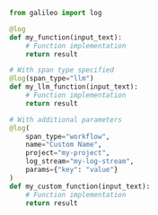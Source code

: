 ```python
from galileo import log

@log
def my_function(input_text):
    # Function implementation
    return result

# With span type specified
@log(span_type="llm")
def my_llm_function(input_text):
    # Function implementation
    return result

# With additional parameters
@log(
    span_type="workflow",
    name="Custom Name",
    project="my-project",
    log_stream="my-log-stream",
    params={"key": "value"}
)
def my_custom_function(input_text):
    # Function implementation
    return result 
```